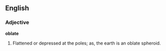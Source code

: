 ==English==

===Adjective===

'''oblate'''

#Flattened or depressed at the poles; as, the earth is an oblate spheroid.